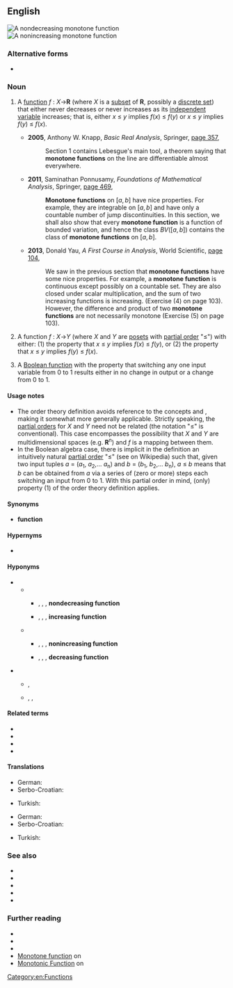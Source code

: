 ==English==
[[File:Monotonicity example1.png|right|thumb|A ''nondecreasing'' '''monotone function''']]
[[File:Monotonicity example2.png|right|thumb|A ''nonincreasing'' '''monotone function''']]

===Alternative forms===
* {{l|en|monotonic function}}

===Noun===
{{en-noun}}

# {{lb|en|calculus}} A [[function]] ''f'' : ''X''→'''R''' (where ''X'' is a [[subset]] of '''R''', possibly a [[discrete set]]) that either never decreases or never increases as its [[independent variable]] increases; that is, either ''x'' ≤ ''y'' implies ''f''(''x'') ≤ ''f''(''y'') or ''x'' ≤ ''y'' implies ''f''(''y'') ≤ ''f''(''x''). [[Category:en:Functions]]
#: {{ux|en|Where defined, the first derivative of a '''monotone function''' never changes sign, although it may be zero.}}
#* '''2005''', Anthony W. Knapp, ''Basic Real Analysis'', Springer, [https://books.google.com.au/books?id=4ZZCAAAAQBAJ&pg=PA357&dq=%22monotone+function%22%7C%22monotone+functions%22&hl=en&sa=X&ved=0ahUKEwjk9oCWhunbAhXG2LwKHbCACD8Q6AEIpAEwGA#v=onepage&q=%22monotone%20function%22%7C%22monotone%20functions%22&f=false page 357],
#*: Section 1 contains Lebesgue's main tool, a theorem saying that '''monotone functions''' on the line are differentiable almost everywhere.
#* '''2011''', Saminathan Ponnusamy, ''Foundations of Mathematical Analysis'', Springer, [https://books.google.com.au/books?id=KcGYMPnxHCQC&pg=PA468&dq=%22monotone+function%22%7C%22monotone+functions%22&hl=en&sa=X&ved=0ahUKEwjk9oCWhunbAhXG2LwKHbCACD8Q6AEI_gEwKQ#v=onepage&q=%22monotone%20function%22%7C%22monotone%20functions%22&f=false page 469],
#*: '''Monotone functions''' on <math>[a, b]</math> have nice properties. For example, they are integrable on <math>[a, b]</math> and have only a countable number of jump discontinuities. In this section, we shall also show that every '''monotone function''' is a function of bounded variation, and hence the class <math>\mathit{BV}([a,b])</math> contains the class of '''monotone functions''' on <math>[a, b]</math>.
#* '''2013''', Donald Yau, ''A First Course in Analysis'', World Scientific, [https://books.google.com.au/books?id=osx4mw9ZhPMC&pg=PA104&dq=%22monotone+function%22%7C%22monotone+functions%22&hl=en&sa=X&ved=0ahUKEwjk9oCWhunbAhXG2LwKHbCACD8Q6AEIngEwFw#v=onepage&q=%22monotone%20function%22%7C%22monotone%20functions%22&f=false page 104],
#*: We saw in the previous section that '''monotone functions''' have some nice properties. For example, a '''monotone function''' is continuous except possibly on a countable set. They are also closed under scalar multiplication, and the sum of two increasing functions is increasing. (Exercise (4) on page 103). However, the difference and product of two '''monotone functions''' are not necessarily monotone (Exercise (5) on page 103).
# {{lb|en|order theory|analysis}} A function ''f'' : ''X''→''Y'' (where ''X'' and ''Y'' are [[poset]]s with [[partial order]] "≤") with either: (1) the property that ''x'' ≤ ''y'' implies ''f''(''x'') ≤ ''f''(''y''), or (2) the property that ''x'' ≤ ''y'' implies ''f''(''y'') ≤ ''f''(''x'').
# {{lb|en|Boolean algebra}} A [[Boolean function]] with the property that switching any one input variable from 0 to 1 results either in no change in output or a change from 0 to 1.

====Usage notes====
* The order theory definition avoids reference to the concepts {{m|en|increasing}} and {{m|en|decreasing}}, making it somewhat more generally applicable. Strictly speaking, the [[partial order]]s for ''X'' and ''Y'' need not be related (the notation "≤" is conventional). This case encompasses the possibility that ''X'' and ''Y'' are multidimensional spaces (e.g. '''R'''<sup>n</sup>) and ''f'' is a mapping between them.
* In the Boolean algebra case, there is implicit in the definition an intuitively natural [[partial order]] "≤" (see ''{{w|product order}}'' on Wikipedia) such that, given two input tuples ''a'' = (''a''<sub>1</sub>, ''a''<sub>2</sub>,... ''a''<sub>n</sub>) and ''b'' = (''b''<sub>1</sub>, ''b''<sub>2</sub>,... ''b''<sub>n</sub>), ''a'' ≤ ''b'' means that ''b'' can be obtained from ''a'' via a series of (zero or more) steps each switching an input from 0 to 1. With this partial order in mind, (only) property (1) of the order theory definition applies.

====Synonyms====
* {{sense|function that either never decreases or never increases}} {{l|en|monotonic}} '''function'''

====Hypernyms====
* {{l|en|function}}

====Hyponyms====
* {{sense|calculus}}
** {{sense|function that never decreases as its independent variable increases}}
*** {{l|en|nondecreasing function}}, {{l|en|monotone nondecreasing function}}, {{l|en|monotonic nondecreasing function}}, {{l|en|monotonically}} '''nondecreasing function'''
*** {{l|en|increasing function}}, {{l|en|monotone increasing function}}, {{l|en|monotonic increasing function}}, {{l|en|monotonically}} '''increasing function'''
** {{sense|function that never increases as its independent variable increases}}
*** {{l|en|nonincreasing function}}, {{l|en|monotone nonincreasing function}}, {{l|en|monotonic nonincreasing function}}, {{l|en|monotonically}} '''nonincreasing function'''
*** {{l|en|decreasing function}}, {{l|en|monotone decreasing function}}, {{l|en|monotonic decreasing function}}, {{l|en|monotonically}} '''decreasing function'''
* {{sense|order theory}}
** {{l|en|isotone function}}, {{l|en|order-preserving function}}
** {{l|en|anti-monotone function}}, {{l|en|antitone function}}, {{l|en|order-reversing function}}

====Related terms====
* {{l|en|monotone}}
* {{l|en|monotone operator}}
* {{l|en|monotone transformation}}
* {{l|en|monotonic}}

====Translations====
{{trans-top|calculus: real function that either never decreases or never increases}}
* German: {{t|de|monotone Funktion|f}}
* Serbo-Croatian: {{t|sh|monotona funkcija|f}}
{{trans-mid}}
* Turkish: {{t|tr|monoton fonksiyon}}
{{trans-bottom}}
{{trans-top|order theory: function such that either ''x'' ≤ ''y'' implies ''f''(''x'') ≤ ''f''(''y'') or ''x'' ≤ ''y'' implies ''f''(''y'') ≤ ''f''(''x'')}}
* German: {{t|de|monotone Funktion|f}}
* Serbo-Croatian: {{t|sh|monotona funkcija|f}}
{{trans-mid}}
* Turkish: {{t|tr|monoton fonksiyon}}
{{trans-bottom}}
{{trans-top|Boolean function such that switching an input from 0 to 1 either does not change the output or changes it from 0 to 1}}
{{trans-mid}}
{{trans-bottom}}

===See also===
* {{l|en|absolutely monotonic}}
* {{l|en|strictly decreasing}}
* {{l|en|strictly increasing}}
* {{l|en|weakly decreasing}}
* {{l|en|weakly increasing}}

===Further reading===
* {{pedialite|Monotonic function}}
* {{pedialite|Bernstein's theorem on monotone functions}}
* {{pedialite|Monotone cubic interpolation}}
* [https://www.encyclopediaofmath.org/index.php/Monotone_function Monotone function] on {{w|Encyclopedia of Mathematics}}
* [http://mathworld.wolfram.com/MonotonicFunction.html Monotonic Function] on {{w|MathWorld|Wolfram MathWorld}}